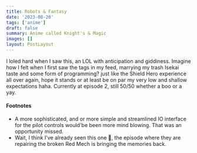 ```yaml
---
title: Robots & Fantasy
date: '2023-08-20'
tags: ['anime']
draft: false
summary: Anime called Knight's & Magic
images: []
layout: PostLayout
---
```


I loled hard when I saw this, an LOL with anticipation and giddiness. Imagine how I felt when I first saw the tags in my feed, marrying my trash Isekai taste and some form of programming? just like the Shield Hero experience all over again, hope it stands or at least be on par my very low and shallow expectations haha. Currently at episode 2, still 50/50 whether a boo or a yay.

#### Footnotes

- A more sophisticated, and or more simple and streamlined IO interface for the pilot controls would'be been more mind blowing. That was an opportunity missed.
- Wait, I think I've already seen this one 🤣, the episode where they are repairing the broken Red Mech is bringing the memories back.
